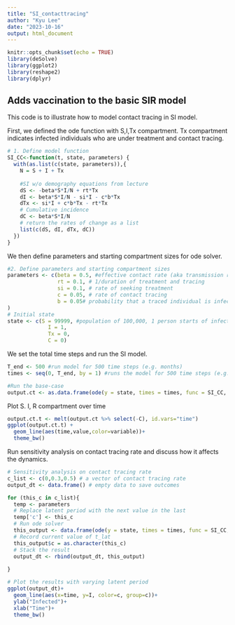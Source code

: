 ```yaml
---
title: "SI_contacttracing"
author: "Kyu Lee"
date: "2023-10-16"
output: html_document
---
```


```r
knitr::opts_chunk$set(echo = TRUE)
library(deSolve)
library(ggplot2)
library(reshape2)
library(dplyr)
```

## Adds vaccination to the basic SIR model
This code is to illustrate how to model contact tracing in SI model.

First, we defined the ode function with S,I,Tx compartment. Tx compartment indicates infected individuals who are under treatment and contact tracing. 
```r
# 1. Define model function
SI_CC<-function(t, state, parameters) {
  with(as.list(c(state, parameters)),{
    N = S + I + Tx
    
    #SI w/o demography equations from lecture
    dS <- -beta*S*I/N + rt*Tx
    dI <- beta*S*I/N - si*I - c*b*Tx
    dTx <- si*I + c*b*Tx - rt*Tx
    # Cumulative incidence 
    dC <- beta*S*I/N
    # return the rates of change as a list
    list(c(dS, dI, dTx, dC))
  })
}
```

We then define parameters and starting compartment sizes for ode solver.
```r
#2. Define parameters and starting compartment sizes
parameters <- c(beta = 0.5, #effective contact rate (aka transmission rate)
                rt = 0.1, # 1/duration of treatment and tracing
                si = 0.1, # rate of seeking treatment
                c = 0.05, # rate of contact tracing
                b = 0.05# probability that a traced individual is infected
)
# Initial state
state <- c(S = 99999, #population of 100,000, 1 person starts of infected
             I = 1, 
             Tx = 0,
             C = 0)
```

We set the total time steps and run the SI model. 
```r
T_end <- 500 #run model for 500 time steps (e.g. months)
times <- seq(0, T_end, by = 1) #runs the model for 500 time steps (e.g. months), and computes output at each time step 

#Run the base-case
output.ct <- as.data.frame(ode(y = state, times = times, func = SI_CC, parms = parameters))
```

Plot S. I, R compartment over time
```r
output.ct.t <- melt(output.ct %>% select(-C), id.vars="time")
ggplot(output.ct.t) +
  geom_line(aes(time,value,color=variable))+
  theme_bw()
```

Run sensitivity analysis on contact tracing rate and discuss how it affects the dynamics.
```r
# Sensitivity analysis on contact tracing rate
c_list <- c(0,0.3,0.5) # a vector of contact tracing rate
output_dt <- data.frame() # empty data to save outcomes

for (this_c in c_list){
  temp <- parameters
  # Replace latent period with the next value in the last
  temp['c'] <- this_c
  # Run ode solver
  this_output <- data.frame(ode(y = state, times = times, func = SI_CC, parms = temp))
  # Record current value of t_lat
  this_output$c = as.character(this_c)
  # Stack the result 
  output_dt <- rbind(output_dt, this_output)
  
}

# Plot the results with varying latent period
ggplot(output_dt)+
  geom_line(aes(x=time, y=I, color=c, group=c))+
  ylab("Infected")+
  xlab("Time")+
  theme_bw()
```

